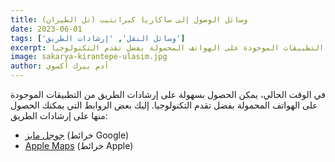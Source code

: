 ```yaml
---
title: وسائل الوصول إلى ساكاريا كيرانتيب (تل الطيران)
date: 2023-06-01
tags: ['وسائل النقل', 'إرشادات الطريق']
excerpt: في الوقت الحالي، يمكن الحصول بسهولة على إرشادات الطريق من التطبيقات الموجودة على الهواتف المحمولة بفضل تقدم التكنولوجيا
image: sakarya-kirantepe-ulasim.jpg
author: آدم بيرك أكسوي
---
```


في الوقت الحالي، يمكن الحصول بسهولة على إرشادات الطريق من التطبيقات الموجودة على الهواتف المحمولة بفضل تقدم التكنولوجيا. إليك بعض الروابط التي يمكنك الحصول منها على إرشادات الطريق:

- [جوجل مابز](https://www.google.com/maps/place/Paragliding+HUB/@40.7719679,30.3324,16.43z/data=!4m22!1m15!4m14!1m6!1m2!1s0x14ccadf6b4ff915f:0xd752f34b641a6b6f!2sParagliding+HUB!2m2!1d30.333894!2d40.772831!1m6!1m2!1s0x14cace129bd8884b:0x44260b5d98a2f9e9!2zS8SxcmFudGVwZSwgVGFyYWtsxLEsIFNha2FyeWE!2m2!1d30.5681082!2d40.4420451!3m5!1s0x14ccadf6b4ff915f:0xd752f34b641a6b6f!8m2!3d40.772831!4d30.333894!16s%2Fg%2F11t2_vx3m9) (خرائط Google)
- [Apple Maps](https://maps.apple.com/place?ll=40.7719679,30.3324&q=K%C4%B1rantepe&_ext=EiYpxV+AmDj3y0AxOJ9eLzlOYkA58k1ZGhRmOxOJ+MKf0B2GvxAU6RAz8sAAQBAATCfJ+3ZcW3el8EBBQ%3D&t=m) (خرائط Apple)
